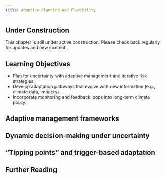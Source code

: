 ```yaml
---
title: Adaptive Planning and Flexibility
---
```


::: {.callout-note}
## Under Construction
This chapter is still under active construction. Please check back regularly for updates and new content.
:::

::: {.callout-tip}
## Learning Objectives
:::

- Plan for uncertainty with adaptive management and iterative risk strategies.
- Develop adaptation pathways that evolve with new information (e.g., climate data, impacts).
- Incorporate monitoring and feedback loops into long-term climate policy.

## Adaptive management frameworks

## Dynamic decision-making under uncertainty

## "Tipping points" and trigger-based adaptation

## Further Reading {.unnumbered}